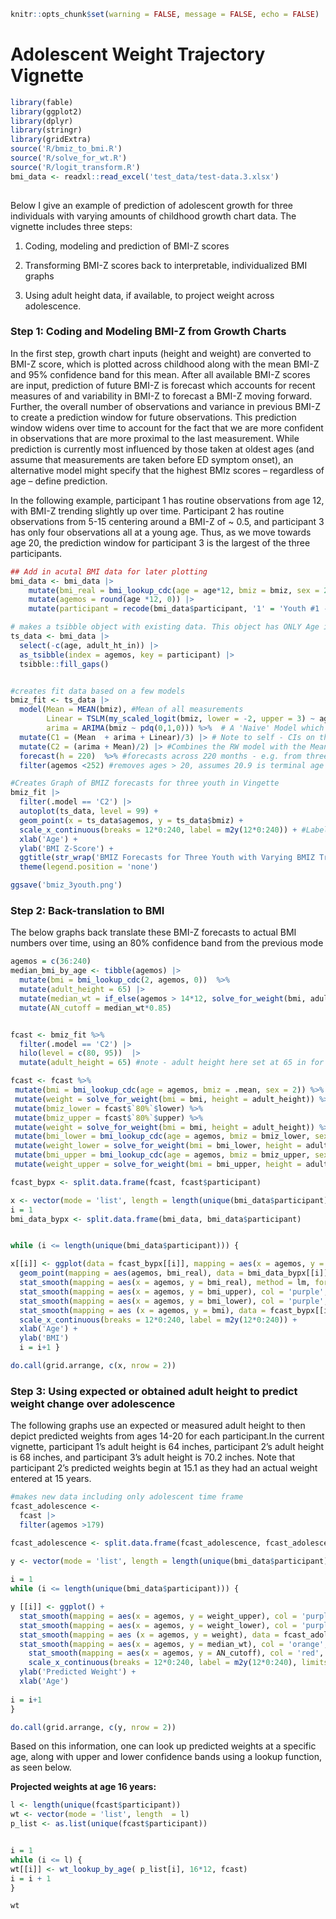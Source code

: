 ```r
knitr::opts_chunk$set(warning = FALSE, message = FALSE, echo = FALSE)
```

# Adolescent Weight Trajectory Vignette

```r
library(fable)
library(ggplot2)
library(dplyr)
library(stringr)
library(gridExtra)
source('R/bmiz_to_bmi.R')
source('R/solve_for_wt.R')
source('R/logit_transform.R')
bmi_data <- readxl::read_excel('test_data/test-data.3.xlsx') 
  
```

Below I give an example of prediction of adolescent growth for three individuals with varying amounts of childhood growth chart data. The vignette includes three steps:

1)  Coding, modeling and prediction of BMI-Z scores

2)  Transforming BMI-Z scores back to interpretable, individualized BMI graphs

3)  Using adult height data, if available, to project weight across adolescence.

### Step 1: Coding and Modeling BMI-Z from Growth Charts

In the first step, growth chart inputs (height and weight) are converted to BMI-Z score, which is plotted across childhood along with the mean BMI-Z and 95% confidence band for this mean. After all available BMI-Z scores are input, prediction of future BMI-Z is forecast which accounts for recent measures of and variability in BMI-Z to forecast a BMI-Z moving forward. Further, the overall number of observations and variance in previous BMI-Z to create a prediction window for future observations. This prediction window widens over time to account for the fact that we are more confident in observations that are more proximal to the last measurement. While prediction is currently most influenced by those taken at oldest ages (and assume that measurements are taken before ED symptom onset), an alternative model might specify that the highest BMIz scores -- regardless of age -- define prediction.

In the following example, participant 1 has routine observations from age 12, with BMI-Z trending slightly up over time. Participant 2 has routine observations from 5-15 centering around a BMI-Z of \~ 0.5, and participant 3 has only four observations all at a young age. Thus, as we move towards age 20, the prediction window for participant 3 is the largest of the three participants.

```r

## Add in acutal BMI data for later plotting
bmi_data <- bmi_data |> 
    mutate(bmi_real = bmi_lookup_cdc(age = age*12, bmiz = bmiz, sex = 2)) |> 
    mutate(agemos = round(age *12, 0)) |> 
    mutate(participant = recode(bmi_data$participant, '1' = 'Youth #1 - Average, Sparse data', '2' = 'Youth #2 - Low Average, Moderate Variability', '3' = 'Youth #3 - High Average, Stable' ))

# makes a tsibble object with existing data. This object has ONLY Age in months, BMIz scores (at months assessed) and participant number
ts_data <- bmi_data |> 
  select(-c(age, adult_ht_in)) |> 
  as_tsibble(index = agemos, key = participant) |> 
  tsibble::fill_gaps() 


#creates fit data based on a few models
bmiz_fit <- ts_data |> 
  model(Mean = MEAN(bmiz), #Mean of all measurements
        Linear = TSLM(my_scaled_logit(bmiz, lower = -2, upper = 3) ~ agemos), # A linear model which uses a scaled logit model with upper and lower bounds
        arima = ARIMA(bmiz ~ pdq(0,1,0))) %>%  # A 'Naive' Model which uses the last observation and includes a random walk from the last obs
  mutate(C1 = (Mean  + arima + Linear)/3) |> # Note to self - CIs on the linear model don't play well with CIs on the ARIMA and mean models given the scaled logit model. Can't figure out how to combine them with good SEs, but the trajectories themselves look plausible for this model
  mutate(C2 = (arima + Mean)/2) |> #Combines the RW model with the Mean model, such that predictions are pulled between the mean and the
  forecast(h = 220)  %>% #forecasts across 220 months - e.g. from three years old 
  filter(agemos <252) #removes ages > 20, assumes 20.9 is terminal age

#Creates Graph of BMIZ forecasts for three youth in Vingette
bmiz_fit |> 
  filter(.model == 'C2') |> 
  autoplot(ts_data, level = 99) +
  geom_point(x = ts_data$agemos, y = ts_data$bmiz) +
  scale_x_continuous(breaks = 12*0:240, label = m2y(12*0:240)) + #Labels x scale in Years instead of months
  xlab('Age') + 
  ylab('BMI Z-Score') +
  ggtitle(str_wrap('BMIZ Forecasts for Three Youth with Varying BMIZ Trends and Avaliable Childhood Data: Mean + Random Walk from Most Recent Data - 80% prediction interval', width = 70)) +
  theme(legend.position = 'none')

ggsave('bmiz_3youth.png')
```

### Step 2: Back-translation to BMI

The below graphs back translate these BMI-Z forecasts to actual BMI numbers over time, using an 80% confidence band from the previous mode

```r


agemos = c(36:240)
median_bmi_by_age <- tibble(agemos) |> 
  mutate(bmi = bmi_lookup_cdc(2, agemos, 0))  %>% 
  mutate(adult_height = 65) |> 
  mutate(median_wt = if_else(agemos > 14*12, solve_for_weight(bmi, adult_height), NaN)) |> 
  mutate(AN_cutoff = median_wt*0.85)


fcast <- bmiz_fit %>% 
  filter(.model == 'C2') |> 
  hilo(level = c(80, 95))  |> 
  mutate(adult_height = 65) #note - adult height here set at 65 in for all participants for the vignette purposes

fcast <- fcast %>% 
 mutate(bmi = bmi_lookup_cdc(age = agemos, bmiz = .mean, sex = 2)) %>% 
 mutate(weight = solve_for_weight(bmi = bmi, height = adult_height)) %>% 
 mutate(bmiz_lower = fcast$`80%`$lower) %>% 
 mutate(bmiz_upper = fcast$`80%`$upper) %>% 
 mutate(weight = solve_for_weight(bmi = bmi, height = adult_height)) %>% 
 mutate(bmi_lower = bmi_lookup_cdc(age = agemos, bmiz = bmiz_lower, sex = 2)) %>% 
 mutate(weight_lower = solve_for_weight(bmi = bmi_lower, height = adult_height)) %>% 
 mutate(bmi_upper = bmi_lookup_cdc(age = agemos, bmiz = bmiz_upper, sex = 2)) %>% 
 mutate(weight_upper = solve_for_weight(bmi = bmi_upper, height = adult_height)) 

fcast_bypx <- split.data.frame(fcast, fcast$participant)

x <- vector(mode = 'list', length = length(unique(bmi_data$participant)))
i = 1
bmi_data_bypx <- split.data.frame(bmi_data, bmi_data$participant)


while (i <= length(unique(bmi_data$participant))) {

x[[i]] <- ggplot(data = fcast_bypx[[i]], mapping = aes(x = agemos, y = bmi)) +
  geom_point(mapping = aes(agemos, bmi_real), data = bmi_data_bypx[[i]], stat = 'identity', position = 'identity') +
  stat_smooth(mapping = aes(x = agemos, y = bmi_real), method = lm, formula = y~x + poly(x,2) + poly(x,3), linetype = 'dotted', col = 'coral2', data = bmi_data_bypx[[i]], se = FALSE) + 
  stat_smooth(mapping = aes(x = agemos, y = bmi_upper), col = 'purple', linetype = 'dashed', data = fcast_bypx[[i]],  position = 'identity' ) +
  stat_smooth(mapping = aes(x = agemos, y = bmi_lower), col = 'purple', linetype = 'dashed', data = fcast_bypx[[i]],  position = 'identity' ) + 
  stat_smooth(mapping = aes (x = agemos, y = bmi), data = fcast_bypx[[i]]) + 
  scale_x_continuous(breaks = 12*0:240, label = m2y(12*0:240)) +
  xlab('Age') + 
  ylab('BMI') 
  i = i+1 }

do.call(grid.arrange, c(x, nrow = 2))
```

### Step 3: Using expected or obtained adult height to predict weight change over adolescence

The following graphs use an expected or measured adult height to then depict predicted weights from ages 14-20 for each participant.In the current vignette, participant 1's adult height is 64 inches, participant 2's adult height is 68 inches, and participant 3's adult height is 70.2 inches. Note that participant 2's predicted weights begin at 15.1 as they had an actual weight entered at 15 years.

```r

#makes new data including only adolescent time frame
fcast_adolescence <- 
  fcast |> 
  filter(agemos >179)

fcast_adolescence <- split.data.frame(fcast_adolescence, fcast_adolescence$participant)
  
y <- vector(mode = 'list', length = length(unique(bmi_data$participant)))

i = 1
while (i <= length(unique(bmi_data$participant))) {

y [[i]] <- ggplot() +
  stat_smooth(mapping = aes(x = agemos, y = weight_upper), col = 'purple', linetype = 'dashed', data = fcast_adolescence[[i]], stat = 'identity', position = 'identity' ) +
  stat_smooth(mapping = aes(x = agemos, y = weight_lower), col = 'purple', linetype = 'dashed', data = fcast_adolescence[[i]], stat = 'identity', position = 'identity' ) + 
  stat_smooth(mapping = aes (x = agemos, y = weight), data = fcast_adolescence[[i]]) +
  stat_smooth(mapping = aes(x = agemos, y = median_wt), col = 'orange', linetype = 'dotted', data = median_bmi_by_age, stat = 'identity', position = 'identity')+
    stat_smooth(mapping = aes(x = agemos, y = AN_cutoff), col = 'red', linetype = 'dotted', data = median_bmi_by_age, stat = 'identity', position = 'identity' )+
    scale_x_continuous(breaks = 12*0:240, label = m2y(12*0:240), limits = c(180, 240)) +
  ylab('Predicted Weight') + 
  xlab('Age')
  
i = i+1 
}

do.call(grid.arrange, c(y, nrow = 2))

```

Based on this information, one can look up predicted weights at a specific age, along with upper and lower confidence bands using a lookup function, as seen below.

**Projected weights at age 16 years:**

```r
l <- length(unique(fcast$participant))
wt <- vector(mode = 'list', length  = l)
p_list <- as.list(unique(fcast$participant))


i = 1
while (i <= l) {
wt[[i]] <- wt_lookup_by_age( p_list[i], 16*12, fcast)
i = i + 1
}

wt

```
